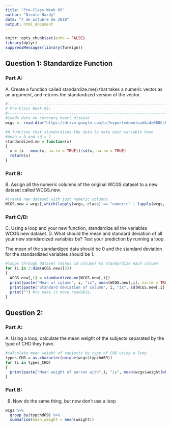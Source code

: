 ```yaml
---
title: "Pre-Class Week 05"
author: "Nicole Hardy"
date: "7 de octubre de 2018"
output: html_document
---
```


```r
knitr::opts_chunk$set(echo = FALSE)
library(dplyr)
suppressMessages(library(foreign))
```

## Question 1: Standardize Function
### Part A: 
A. Create a function called standardize.me() that takes a numeric vector as an argument, and returns the standardized version of the vector.

```r
#---------------------------------------------------------------------------
# Pre-Class Week 05: 
#---------------------------------------------------------------------------
#Loads data on coronary heart disease
wcgs <- read.dta("https://drive.google.com/uc?export=download&id=0B8CsRLdwqzbzYWxfN3ExQllBQkU")

#A function that standardizes the data to make each variable have
#mean = 0 and sd = 1
standardized.me = function(x)
{
  x = (x - mean(x, na.rm = TRUE))/sd(x, na.rm = TRUE)
  return(x)
}
```

### Part B: 
B. Assign all the numeric columns of the original WCGS dataset to a new dataset called WCGS.new.

```r
#Create new dataset with just numeric columns
WCGS.new = wcgs[,which(lapply(wcgs, class) == "numeric" | lapply(wcgs, class) == "integer")]
```

### Part C/D:
C. Using a loop and your new function, standardize all the variables WCGS.new dataset. 
D. What should the mean and standard deviation of all your new standardized variables be? Test your prediction by running a loop. 

The mean of the standardized data should be 0 and the standard deviation for the standardized variables should be 1. 

```r
#loops through dataset (minus id column) to standardize each column
for (i in 2:dim(WCGS.new)[2])
{
  WCGS.new[,i] = standardized.me(WCGS.new[,i])
  print(paste("Mean of column", i, "is", mean(WCGS.new[,i], na.rm = TRUE)))
  print(paste("Standard deviation of column", i, "is", sd(WCGS.new[,i], na.rm = TRUE)))
  print("") #to make it more readable. 
}
```

## Question 2: 
### Part A: 
A. Using a loop, calculate the mean weight of the subjects separated by the type of CHD they have.

```r
#calculate mean weight of subjects by type of CHD using a loop
types_CHD = as.character(unique(wcgs$typchd69))
for (i in types_CHD) 
{
  print(paste("Mean weight of person with",i, "is", mean(wcgs$weight[which(wcgs$typchd69 == i)], na.rm = TRUE)))
}
```

### Part B: 
B.  Now do the same thing, but now don’t use a loop

```r
wcgs %>%
  group_by(typchd69) %>%
  summarise(mean_weight = mean(weight))
```

